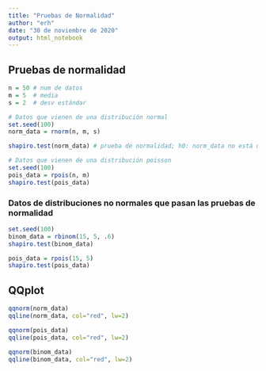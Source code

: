 ```yaml
---
title: "Pruebas de Normalidad"
author: "erh"
date: "30 de noviembre de 2020"
output: html_notebook
---
```

## Pruebas de normalidad

```r
n = 50 # num de datos
m = 5  # media
s = 2  # desv estándar

# Datos que vienen de una distribución normal
set.seed(100)
norm_data = rnorm(n, m, s)

shapiro.test(norm_data) # prueba de normalidad; h0: norm_data no está distribuida de manera normal

# Datos que vienen de una distribución poisson
set.seed(100)
pois_data = rpois(n, m)
shapiro.test(pois_data)
```

### Datos de distribuciones no normales que pasan las pruebas de normalidad
```r
set.seed(100)
binom_data = rbinom(15, 5, .6)
shapiro.test(binom_data)

pois_data = rpois(15, 5)
shapiro.test(pois_data)
```

## QQplot
```r
qqnorm(norm_data)
qqline(norm_data, col="red", lw=2)

qqnorm(pois_data)
qqline(pois_data, col="red", lw=2)

qqnorm(binom_data)
qqline(binom_data, col="red", lw=2)
```
